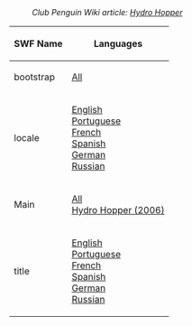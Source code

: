 :''Club Penguin Wiki article: [[clubpenguinwiki:Hydro Hopper|Hydro Hopper]]''

<center>
{|class="wikitable" border="1"
!SWF Name
!Languages
|-
|bootstrap||[[Media:GamesHydroHopperBootstrap.swf|All]]
|-
|locale||[[Media:GamesHydroHopperLangENLocale.swf|English]]<br>[[Media:GamesHydroHopperLangPTLocale.swf|Portuguese]]<br>[[Media:GamesHydroHopperLangFRLocale.swf|French]]<br>[[Media:GamesHydroHopperLangESLocale.swf|Spanish]]<br>[[Media:GamesHydroHopperLangDELocale.swf|German]]<br>[[Media:GamesHydroHopperLangRULocale.swf|Russian]]
|-
|Main||[[Media:GamesHydroHopperMain.swf|All]]<br>
[[Media:HydroHopper2006.swf|Hydro Hopper (2006)]]
|-
|title||[[Media:ENHydroTitle.swf|English]]<br>[[Media:PTHydroTitle.swf|Portuguese]]<br>[[Media:FRHydroTitle.swf|French]]<br>[[Media:ESHydroTitle.swf|Spanish]]<br>[[Media:DEHydroTitle.swf|German]]<br>[[Media:RUHydroTitle.swf|Russian]]
|}
</center>